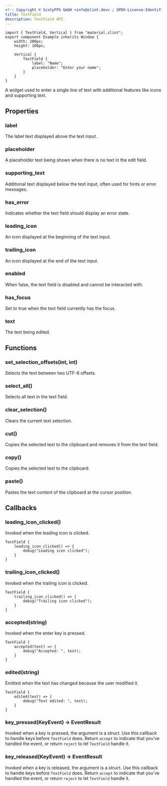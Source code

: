 ```yaml
---
<!-- Copyright © SixtyFPS GmbH <info@slint.dev> ; SPDX-License-Identifier: MIT -->
title: TextField
description: TextField API.
---
```



<CodeSnippetMD imagePath="" imageWidth="200" imageHeight="200" imageAlt='TextField example'>

```slint playground
import { TextField, Vertical } from "material.slint";
export component Example inherits Window {
    width: 200px;
    height: 100px;

    Vertical {
        TextField {
            label: "Name";
            placeholder: "Enter your name";
        }
    }
}
```
</CodeSnippetMD>

A widget used to enter a single line of text with additional features like icons and supporting text.

## Properties

### label
<SlintProperty propName="label" typeName="string">
The label text displayed above the text input.
</SlintProperty>

### placeholder
<SlintProperty propName="placeholder" typeName="string">
A placeholder text being shown when there is no text in the edit field.
</SlintProperty>

### supporting_text
<SlintProperty propName="supporting_text" typeName="string">
Additional text displayed below the text input, often used for hints or error messages.
</SlintProperty>

### has_error
<SlintProperty propName="has_error" typeName="bool">
Indicates whether the text field should display an error state.
</SlintProperty>

### leading_icon
<SlintProperty propName="leading_icon" typeName="image">
An icon displayed at the beginning of the text input.
</SlintProperty>

### trailing_icon
<SlintProperty propName="trailing_icon" typeName="image">
An icon displayed at the end of the text input.
</SlintProperty>

### enabled
<SlintProperty propName="enabled" typeName="bool" defaultValue="true">
When false, the text field is disabled and cannot be interacted with.
</SlintProperty>

### has_focus
<SlintProperty propName="has_focus" typeName="bool" propertyVisibility="out">
Set to true when the text field currently has the focus.
</SlintProperty>

### text
<SlintProperty propName="text" typeName="string" propertyVisibility="in-out">
The text being edited.
</SlintProperty>

## Functions

### set_selection_offsets(int, int)
Selects the text between two UTF-8 offsets.

### select_all()
Selects all text in the text field.

### clear_selection()
Clears the current text selection.

### cut()
Copies the selected text to the clipboard and removes it from the text field.

### copy()
Copies the selected text to the clipboard.

### paste()
Pastes the text content of the clipboard at the cursor position.

## Callbacks

### leading_icon_clicked()
Invoked when the leading icon is clicked.

```slint {2-4}
TextField {
    leading_icon_clicked() => {
        debug("Leading icon clicked");
    }
}
```

### trailing_icon_clicked()
Invoked when the trailing icon is clicked.

```slint {2-4}
TextField {
    trailing_icon_clicked() => {
        debug("Trailing icon clicked");
    }
}
```

### accepted(string)
Invoked when the enter key is pressed.

```slint {2-4}
TextField {
    accepted(text) => {
        debug("Accepted: ", text);
    }
}
```

### edited(string)
Emitted when the text has changed because the user modified it.

```slint {2-4}
TextField {
    edited(text) => {
        debug("Text edited: ", text);
    }
}
```

### key_pressed(KeyEvent) -> EventResult
Invoked when a key is pressed, the argument is a <Link type="KeyEvent" /> struct. Use this callback to handle keys before `TextField` does. Return `accept` to indicate that you've handled the event, or return `reject` to let `TextField` handle it.

### key_released(KeyEvent) -> EventResult
Invoked when a key is released, the argument is a <Link type="KeyEvent" /> struct. Use this callback to handle keys before `TextField` does. Return `accept` to indicate that you've handled the event, or return `reject` to let `TextField` handle it.
